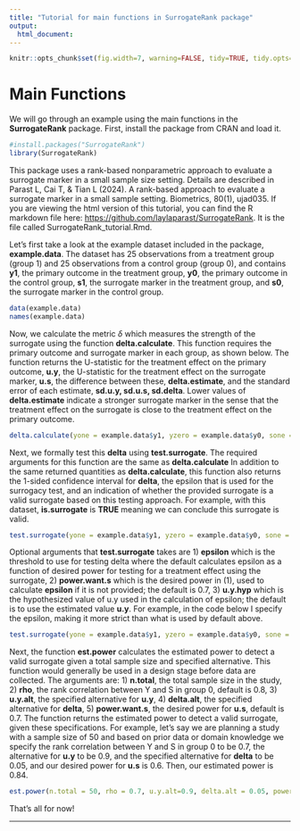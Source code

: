 ```yaml
---
title: "Tutorial for main functions in SurrogateRank package"
output:
  html_document:
---
```


```r
knitr::opts_chunk$set(fig.width=7, warning=FALSE, tidy=TRUE, tidy.opts=list(width.cutoff=60))
```

# Main Functions

We will go through an example using the main functions in the **SurrogateRank** package. First, install the package from CRAN and load it. 

```r
#install.packages("SurrogateRank")
library(SurrogateRank)
```

This package uses a rank-based nonparametric approach to evaluate a surrogate marker in a small sample size setting. Details are described in Parast L, Cai T, & Tian L (2024). A rank-based approach to evaluate a surrogate marker in a small sample setting. Biometrics, 80(1), ujad035. If you are viewing the html version of this tutorial, you can find the R markdown file here: <https://github.com/laylaparast/SurrogateRank>. It is the file called SurrogateRank_tutorial.Rmd. 

Let's first take a look at the example dataset included in the package, **example.data**. The dataset has 25 observations from a treatment group (group 1) and 25 observations from a control group (group 0), and contains
**y1**, the primary outcome in the treatment group, **y0**, the primary outcome in the control group, **s1**, the surrogate marker in the treatment group, and **s0**, the surrogate marker in the control group. 

```r
data(example.data)
names(example.data)
```
Now, we calculate the metric $\delta$ which measures the strength of the surrogate using the function **delta.calculate**. This function requires the primary outcome and surrogate marker in each group, as shown below. The function returns the U-statistic for the treatment effect on the primary outcome, **u.y**, the U-statistic for the treatment effect on the surrogate marker, **u.s**, the difference between these, **delta.estimate**, and the standard error of each estimate, **sd.u.y, sd.u.s, sd.delta**. Lower values of **delta.estimate** indicate a stronger surrogate marker in the sense that the treatment effect on the surrogate is close to the treatment effect on the primary outcome.
 

```r
delta.calculate(yone = example.data$y1, yzero = example.data$y0, sone = example.data$s1, szero = example.data$s0)
```

Next, we formally test this **delta** using **test.surrogate**. The required arguments for this function are the same as **delta.calculate** In addition to the same returned quantities as  **delta.calculate**, this function also returns the 1-sided confidence interval for **delta**, the epsilon that is used for the surrogacy test, and an indication of whether the provided surrogate is a valid surrogate based on this testing approach. For example, with this dataset, **is.surrogate** is **TRUE** meaning we can conclude this surrogate is valid. 

```r
test.surrogate(yone = example.data$y1, yzero = example.data$y0, sone = example.data$s1, szero = example.data$s0)

```

Optional arguments that **test.surrogate** takes are 1) **epsilon** which is the threshold to use for testing delta where the default calculates epsilon as a function of desired power for testing for a treatment effect using the surrogate, 2) **power.want.s** which is the desired power in (1), used to calculate **epsilon** if it is not provided; the default is 0.7, 3) **u.y.hyp** which is the hypothesized value of u.y used in the calculation of epsilon; the default is to use the estimated value **u.y**. For example, in the code below I specify the epsilon, making it more strict than what is used by default above.

```r
test.surrogate(yone = example.data$y1, yzero = example.data$y0, sone = example.data$s1, szero = example.data$s0, epsilon = 0.1)

```

Next, the function **est.power** calculates the estimated power to detect a valid surrogate given a total sample size and specified alternative. This function would generally be used in a design stage before data are collected. The arguments are: 1) **n.total**, the total sample size in the study, 2) **rho**, the rank correlation between Y and S in group 0, default is 0.8, 3) **u.y.alt**, the specified alternative for **u.y**, 4) **delta.alt**, the specified alternative for **delta**, 5) **power.want.s**, the desired power for **u.s**, default is 0.7. The function returns the estimated power to detect a valid surrogate, given these specifications. For example, let's say we are planning a study with a sample size of 50 and based on prior data or domain knowledge we specify the rank correlation between Y and S in group 0 to be 0.7, the alternative for **u.y** to be 0.9, and the specified alternative for **delta** to be 0.05, and our desired power for **u.s** is 0.6. Then, our estimated power is 0.84. 

```r
est.power(n.total = 50, rho = 0.7, u.y.alt=0.9, delta.alt = 0.05, power.want.s=0.6)

```

That's all for now!

---------
